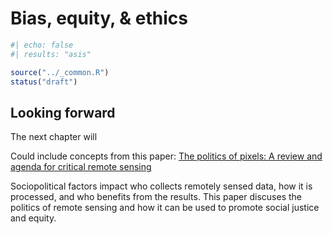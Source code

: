 # Bias, equity, & ethics {#sec-responsible-ethics}

```r
#| echo: false
#| results: "asis"

source("../_common.R")
status("draft")
```

::: {.callout-note}
# Looking forward

The next chapter will 
:::

Could include concepts from this paper: [The politics of pixels: A review and agenda for critical remote sensing](https://journals.sagepub.com/doi/10.1177/03091325221074691)

Sociopolitical factors impact who collects remotely sensed data, how it is processed, and who benefits from the results. This paper discuses the politics of remote sensing and how it can be used to promote social justice and equity.